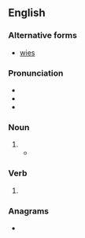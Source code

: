 ==English==
===Alternative forms===
* [[wies]]

===Pronunciation===
* {{IPA|en|/ˈwaɪz/}}
* {{rhymes|en|aɪz|s=1}}
* {{homophones|en|wise|whys}}

===Noun===
{{head|en|noun form}}

# {{plural of|en|wye}}
#* {{quote-book|en|author=John Trotter|title=System of Rational Discourse|publisher=|year=1997|page=22|passage=It is not unknown for a logician to talk about exes and '''wyes'''.}}

===Verb===
{{head|en|verb form}}

# {{en-third-person singular of|wye}}

===Anagrams===
* {{anagrams|en|a=eswy|Wyse|weys|wyse|yews}}